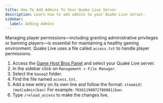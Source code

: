 ```yaml
---
title: How To Add Admins To Your Quake Live Server
description: Learn how to add admins to your Quake Live server.
sidebar:
  label: Adding Admins
---
```


Managing player permissions—including granting administrative privileges or banning players—is essential for maintaining a healthy gaming environment. Quake Live uses a file called `access.txt` to handle player permissions.
<Steps>
1. Access the [Game Host Bros Panel](https://panel.gamehostbros.com/) and select your Quake Live server.
2. In the sidebar click on `Management > File Manager`.
3. Select the `baseq3` folder.
4. Find the file named `access.txt`.
5. Add a new entry on its own line and follow the format: `steamid|(mod|admin|ban)` For example: `76561198072786081|ban`.
6. Type `/reload_access` to make the changes live.
</Steps>